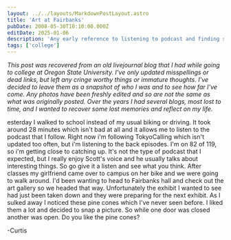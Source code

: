 ```yaml
---
layout: ../../layouts/MarkdownPostLayout.astro
title: 'Art at Fairbanks'
pubDate: 2008-05-30T10:10:00.000Z
editDate: 2025-01-06
description: 'Any early reference to listening to podcast and finding some large pinecones'
tags: ['college']
---
```



_This post was recovered from an old livejournal blog that I had while going to college at Oregon State University. I've only updated misspellings or dead links, but left any cringe worthy things or immature thoughts. I've decided to leave them as a snapshot of who I was and to see how far I've come. Any photos have been freshly edited and so are not the same as what was originally posted. Over the years I had several blogs, most lost to time, and I wanted to recover some lost memories and reflect on my life._

<DropCap letter='Y' />

esterday I walked to school instead of my usual biking or driving. It took around 28 minutes which isn't bad at all and it allows me to listen to the podcast that I follow. Right now i'm following TokyoCalling which isn't updated too often, but i'm listening to the back episodes. I'm on 82 of 119, so i'm getting close to catching up. It's not the type of podcast that I expected, but I really enjoy Scott's voice and he usually talks about interesting things. So go give it a listen and see what you think. After classes my girlfriend came over to campus on her bike and we were going to walk around. I'd been wanting to head to Fairbanks hall and check out the art gallery so we headed that way. Unfortunately the exhibit I wanted to see had just been taken down and they were preparing for the next exhibit. As I sulked away I noticed these pine cones which I've never seen before. I liked them a lot and decided to snap a picture. So while one door was closed another was open. Do you like the pine cones?

-Curtis
